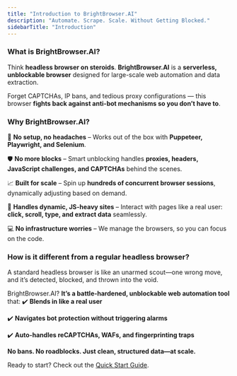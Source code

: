 ```yaml
---
title: "Introduction to BrightBrowser.AI"
description: "Automate. Scrape. Scale. Without Getting Blocked."
sidebarTitle: "Introduction"
---
```


### What is BrightBrowser.AI?

Think **headless browser on steroids**. **BrightBrowser.AI** is a **serverless, unblockable browser** designed for large-scale web automation and data extraction.

Forget CAPTCHAs, IP bans, and tedious proxy configurations — this browser **fights back against anti-bot mechanisms so you don’t have to**.

### Why BrightBrowser.AI?

🚀 **No setup, no headaches** – Works out of the box with **Puppeteer, Playwright, and Selenium**.

🛡️ **No more blocks** – Smart unblocking handles **proxies, headers, JavaScript challenges, and CAPTCHAs** behind the scenes.

📈 **Built for scale** – Spin up **hundreds of concurrent browser sessions**, dynamically adjusting based on demand.

🎯 **Handles dynamic, JS-heavy sites** – Interact with pages like a real user: **click, scroll, type, and extract data** seamlessly.

💻 **No infrastructure worries** – We manage the browsers, so you can focus on the code.

### **How is it different from a regular headless browser?**

A standard headless browser is like an unarmed scout—one wrong move, and it’s detected, blocked, and thrown into the void.

BrightBrowser.AI? **It’s a battle-hardened, unblockable web automation tool** that:
✔️ **Blends in like a real user**

✔️ **Navigates bot protection without triggering alarms**

✔️ **Auto-handles reCAPTCHAs, WAFs, and fingerprinting traps**

**No bans. No roadblocks. Just clean, structured data—at scale.**

Ready to start? Check out the [Quick Start Guide](https://docs.brightbrowser.ai/general/start).